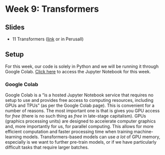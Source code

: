 # Week 9: Transformers

## Slides{.unnumbered}

- 11 Transformers ([link](https://github.com/svallejovera/cpa_uwo/blob/main/slides/11%20Transformers.pptx) or in Perusall) 

## Setup{.unnumbered}

For this week, our code is solely in Python and we will be running it through Google Colab. [Click here](https://colab.research.google.com/drive/1rWh6JVhJ4aZmdTYZUYVYo3AOGb2TOi6b?usp=sharing) to access the Jupyter Notebook for this week. 

### Google Colab{.unnumbered}

Google Colab is a "is a hosted Jupyter Notebook service that requires no setup to use and provides free access to computing resources, including GPUs and TPUs" (as per the Google Colab page). This is convenient for a number of reasons. The most important one is that is gives you GPU access for *free* (there is no such thing as *free* in late-stage capitalism). GPUs (graphics processing units) are designed to accelerate computer graphics and, more importantly for us, for parallel computing. This allows for more efficient computation and faster processing time when training machine-learning models. Transformers-based models can use *a lot* of GPU memory, especially is we want to further pre-train models, or if we have particularly difficult tasks that require larger batches. 




